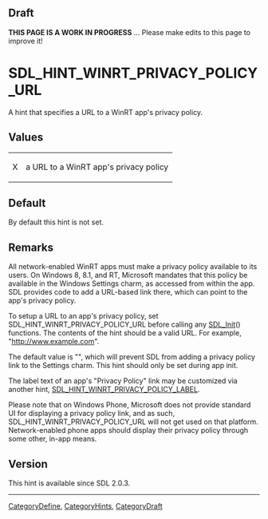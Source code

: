 == Draft ==

'''THIS PAGE IS A WORK IN PROGRESS''' ... Please make edits to this page to improve it!


<!-- #*^*^*^*^*See https://wiki.libsdl.org/SGEnumerations for details on editing this page*^*^*^*^* -->


= SDL_HINT_WINRT_PRIVACY_POLICY_URL =
A hint that specifies a URL to a WinRT app's privacy policy.




== Values ==
{|
|X
|a URL to a WinRT app's privacy policy
|}


== Default ==
By default this hint is not set.



== Remarks ==
All network-enabled WinRT apps must make a privacy policy available to its users.  On Windows 8, 8.1, and RT, Microsoft mandates that this policy be available in the Windows Settings charm, as accessed from within the app.  SDL provides code to add a URL-based link there, which can point to the app's privacy policy.

To setup a URL to an app's privacy policy, set SDL_HINT_WINRT_PRIVACY_POLICY_URL before calling any [[SDL_Init]]() functions.  The contents of the hint should be a valid URL.  For example, "http://www.example.com".

The default value is "", which will prevent SDL from adding a privacy policy link to the Settings charm.  This hint should only be set during app init.

The label text of an app's "Privacy Policy" link may be customized via another hint, [[SDL_HINT_WINRT_PRIVACY_POLICY_LABEL]].

Please note that on Windows Phone, Microsoft does not provide standard UI for displaying a privacy policy link, and as such, SDL_HINT_WINRT_PRIVACY_POLICY_URL will not get used on that platform.  Network-enabled phone apps should display their privacy policy through some other, in-app means.


== Version ==
This hint is available since SDL 2.0.3.


----
[[CategoryDefine]], [[CategoryHints]], [[CategoryDraft]]
<!-- #See the Style Guide for instructions on editing the footer. -->

